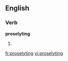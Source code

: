 ==English==

{{rfp|lang=en}}

===Verb===
'''proselyting'''

# {{present participle of|[[proselyte]]}}

[[fr:proselyting]]
[[vi:proselyting]]